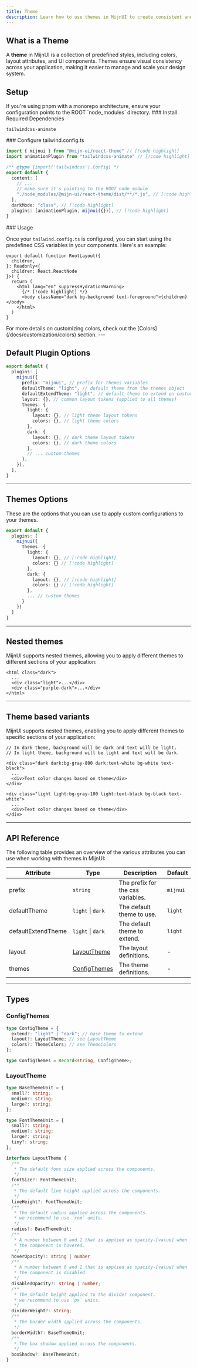 ```yaml
---
title: Theme
description: Learn how to use themes in MijnUI to create consistent and visually appealing user interfaces.
---
```



## What is a Theme

A **theme** in MijnUI is a collection of predefined styles, including colors, layout attributes, and UI components. Themes ensure visual consistency across your application, making it easier to manage and scale your design system.

## Setup

<Alert color="info" title="Note:">
If you're using pnpm with a monorepo architecture, ensure your configuration points to the ROOT `node_modules` directory.
</Alert>

<Steps>
  <Step>
  ### Install Required Dependencies

  ```package-install
  tailwindcss-animate
  ```
  </Step>
  
  <Step>
  ### Configure tailwind.config.ts

```ts title="tailwind.config.ts"
import { mijnui } from "@mijn-ui/react-theme" // [!code highlight]
import animationPlugin from "tailwindcss-animate" // [!code highlight]

/** @type {import('tailwindcss').Config} */
export default {
  content: [
    // ...
    // make sure it's pointing to the ROOT node_module
    "./node_modules/@mijn-ui/react-theme/dist/**/*.js", // [!code highlight]
  ],
  darkMode: "class", // [!code highlight]
  plugins: [animationPlugin, mijnui({})], // [!code highlight]
}
```

  </Step>

  <Step>
  ### Usage

  Once your `tailwind.config.ts` is configured, you can start using the predefined CSS variables in your components. Here's an example:

  ```tsx
  export default function RootLayout({
    children,
  }: Readonly<{
    children: React.ReactNode
  }>) {
    return (
      <html lang="en" suppressHydrationWarning>
        {/* [!code highlight] */}
        <body className="dark bg-background text-foreground">{children}</body>
      </html>
    )
  }
  ```
    
  <Alert title="Note:">
    For more details on customizing colors, check out the [Colors](/docs/customization/colors) section.
  </Alert>


  </Step>
</Steps>
---

## Default Plugin Options

```ts
export default {
  plugins: [
    mijnui({
      prefix: "mijnui", // prefix for themes variables
      defaultTheme: "light", // default theme from the themes object
      defaultExtendTheme: "light", // default theme to extend on custom themes
      layout: {}, // common layout tokens (applied to all themes)
      themes: {
        light: {
          layout: {}, // light theme layout tokens
          colors: {}, // light theme colors
        },
        dark: {
          layout: {}, // dark theme layout tokens
          colors: {}, // dark theme colors
        },
        // ... custom themes
      },
    }),
  ],
}
```

---

## Themes Options

These are the options that you can use to apply custom configurations to your themes.

```ts
export default {
  plugins: [
    mijnui({
      themes: {
        light: {
          layout: {}, // [!code highlight]
          colors: {} // [!code highlight]
        },
        dark: {
          layout: {}, // [!code highlight]
          colors: {} // [!code highlight]
        },
        ... // custom themes
      }
    })
  ]
}
```

---

## Nested themes

MijnUI supports nested themes, allowing you to apply different themes to different sections of your application:

```tsx
<html class="dark">
  ...
  <div class="light">...</div>
  <div class="purple-dark">...</div>
</html>
```

---

## Theme based variants

MijnUI supports nested themes, enabling you to apply different themes to specific sections of your application:

```tsx
// In dark theme, background will be dark and text will be light. 
// In light theme, background will be light and text will be dark.

<div class="dark dark:bg-gray-800 dark:text-white bg-white text-black">
  ...
  <div>Text color changes based on theme</div>
</div>

<div class="light light:bg-gray-100 light:text-black bg-black text-white">
  ...
  <div>Text color changes based on theme</div>
</div>
```

---

## API Reference

The following table provides an overview of the various attributes you can use when working
with themes in MijnUI:

| Attribute          | Type                          | Description                                                                                                     | Default  |
| ------------------ | ----------------------------- | --------------------------------------------------------------------------------------------------------------- | -------- |
| prefix             | `string`                      | The prefix for the css variables.                                                                               | `mijnui` |
| defaultTheme       | `light` \| `dark`             | The default theme to use.                                                                                       | `light`  |
| defaultExtendTheme | `light` \| `dark`             | The default theme to extend.                                                                                    | `light`  |
| layout             | [LayoutTheme](#layouttheme)   | The layout definitions.                                                                                         | -        |
| themes             | [ConfigThemes](#configthemes) | The theme definitions.                                                                                          | -        |

---

## Types

### ConfigThemes

```ts
type ConfigTheme = {
  extend?: "light" | "dark"; // base theme to extend
  layout?: LayoutTheme; // see LayoutTheme
  colors?: ThemeColors; // see ThemeColors
};

type ConfigThemes = Record<string, ConfigTheme>;
```

### LayoutTheme

```ts
type BaseThemeUnit = {
  small?: string;
  medium?: string;
  large?: string;
};

type FontThemeUnit = {
  small?: string;
  medium?: string;
  large?: string;
  tiny?: string;
};

interface LayoutTheme {
  /**
   * The default font size applied across the components.
   */
  fontSize?: FontThemeUnit;
  /**
   * The default line height applied across the components.
   */
  lineHeight?: FontThemeUnit;
  /**
   * The default radius applied across the components.
   * we recommend to use `rem` units.
   */
  radius?: BaseThemeUnit;
  /**
   * A number between 0 and 1 that is applied as opacity-[value] when
   * the component is hovered.
   */
  hoverOpacity?: string | number
  /**
   * A number between 0 and 1 that is applied as opacity-[value] when
   * the component is disabled.
   */
  disabledOpacity?: string | number;
  /**
   * The default height applied to the divider component.
   * we recommend to use `px` units.
   */
  dividerWeight?: string;
  /**
   * The border width applied across the components.
   */
  borderWidth?: BaseThemeUnit;
  /**
   * The box shadow applied across the components.
   */
  boxShadow?: BaseThemeUnit;
}
```
